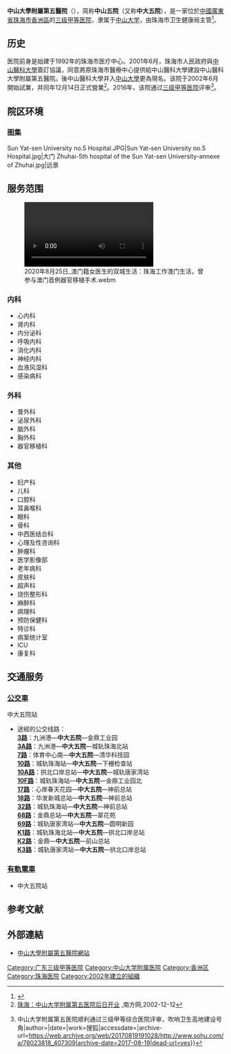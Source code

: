 {{Infobox hospital
| name                          = 中山大学附属第五医院
| else_name                     = 中山大学第五临床学院
| logo                          = The Fifth Affiliated Hospital of Sun Yat-sen University.png
| logo_size                     = 200px
| full_name                     = 
| abbreviated_name              = 中山五院/中大五院
| open_date                     = {{start date and age|2002|12|14}}
| closing_date                  =
| country                       = {{PRC}}
| location                      = [[广东省|广东省]][[珠海市|珠海市]][[香洲区|香洲区]]梅华东路52号
| coordinates                   = 
| zip_code                      = 
| telephone_no                  = 
| Division_of_medical_liability = [[三级甲等医院|三级甲等医院]]
| discriminate_code             = 
| feature                       = 
| bed                           = 
| special_medical               = 
| affiliation                   = [[中山大学|中山大学]]
| admin                         = 珠海市卫生健康局
| type                          = 综合医院
| funding                       = 公立医院
| dean                          = 
| num_employees                 =
| homepage                      = [http://www.zsufivehos.com/index.php 中山大学附属第五医院]
| footnotes                     = 
| image                         = 
| width                         = 
|床位=1947}}

'''中山大學附屬第五醫院'''（{{lang|en|'''The Fifth Affiliated Hospital of Sun Yat-sen University'''}}），简称'''中山五院'''（又称'''中大五院'''），是一家位於[[中國|中國]][[廣東省|廣東省]][[珠海市|珠海市]][[香洲區|香洲區]]的[[三级甲等医院|三级甲等医院]]，隶属于[[中山大学|中山大学]]，由珠海市卫生健康局主管<ref>{{cite |title=广东省三级医院名录-综合医院 |http://wsjkw.gd.gov.cn/zwgk_zdlyxxgk/content/post_1945146.html |agency=广东省卫生健康委员会}}</ref>。

== 历史 ==
医院前身是始建于1992年的珠海市医疗中心。2001年6月，珠海市人民政府與[[中山醫科大學|中山醫科大學]]簽訂協議，同意將原珠海市醫療中心提供給中山醫科大學建設中山醫科大學附屬第五醫院。後中山醫科大學并入[[中山大學|中山大學]]更為現名。该院于2002年6月開始試業，并同年12月14日正式營業<ref>[http://www.southcn.com/news/dishi/zhuhai/zhsh/200212120901.htm 珠海：中山大学附属第五医院后日开业] {{Wayback|url=http://www.southcn.com/news/dishi/zhuhai/zhsh/200212120901.htm|date=20170819192919}},南方网,2002-12-12</ref>。2016年，该院通过[[三级甲等医院|三级甲等医院]]评审<ref>{{Cite news|url=http://www.sohu.com/a/78023818_407309|title=喜讯 {{!}} 中山大学附属第五医院顺利通过三级甲等综合医院评审，吹响卫生高地建设号角|author=|date=|work=搜狐|accessdate=|archive-url=https://web.archive.org/web/20170819191028/http://www.sohu.com/a/78023818_407309|archive-date=2017-08-19|dead-url=yes}}</ref>。

== 院区环境 ==
=== 图集 ===
<gallery>
Sun Yat-sen University no.5 Hospital.JPG|Sun Yat-sen University no.5 Hospital.jpg|大门
Zhuhai-5th hospital of the Sun Yat-sen University-annexe of Zhuhai.jpg|远景
</gallery>

==服务范围==
[[File:2020年8月25日_澳门籍女医生的双城生活：珠海工作澳门生活，曾参与澳门首例器官移植手术.webm|thumb]]
===内科===
*心内科
*肾内科
*内分泌科
*呼吸内科
*消化内科
*神经内科
*血液风湿科
*感染病科
===外科===
*普外科
*泌尿外科
*脑外科
*胸外科
*器官移植科
===其他===
*妇产科
*儿科
*口腔科
*耳鼻喉科
*眼科
*骨科
*中西医结合科
*心理及性咨询科
*肿瘤科
*医学影像部
*老年病科
*皮肤科
*超声科
*烧伤整形科
*麻醉科
*病理科
*预防保健科
*特诊科
*病案统计室
*ICU
*康复科

==交通服务==
===[[珠海公交巴士有限公司|公交車]]===
中大五院站<br/>

*途經的公交线路：<br/>'''[[珠海公交3路线|3路]]'''：九洲港—'''中大五院'''—金鼎工业园<br/>'''[[珠海公交3A路线|3A路]]'''：九洲港—'''中大五院'''—城轨珠海北站<br/>'''[[珠海公交7路线|7路]]'''：体育中心南—'''中大五院'''—清华科技园<br/>'''[[珠海公交10路线|10路]]'''：城轨珠海站—'''中大五院'''—下栅检查站<br/>'''[[珠海公交10A路线|10A路]]'''：拱北口岸总站—'''中大五院'''—城轨唐家湾站<br/>'''[[珠海公交10路线|10F路]]'''：城轨珠海站—'''中大五院'''—金鼎工业园北<br/>'''[[珠海公交17路线|17路]]'''：心岸春天花园—'''中大五院'''—神前总站<br/>'''[[珠海公交18路线|18路]]'''：华发新城总站—'''中大五院'''—神前总站<br/>'''[[珠海公交32路线|32路]]'''：城轨珠海站—'''中大五院'''—神前总站<br/>'''[[珠海公交68路线|68路]]'''：金鼎总站—'''中大五院'''—翠花苑<br/>'''[[珠海公交69路线|69路]]'''：城轨唐家湾站—'''中大五院'''—圆明新园<br/>'''[[珠海公交K1快线|K1路]]'''：城轨珠海北站—'''中大五院'''—拱北口岸总站<br/>'''[[珠海公交K2快线|K2路]]'''：金鼎—'''中大五院'''—前山总站<br/>'''[[珠海公交K3快线|K3路]]'''：城轨唐家湾站—'''中大五院'''—拱北口岸总站

===[[珠海有轨电车|有軌電車]]===
*中大五院站

==参考文献==
{{reflist}}

==外部連結==
*[http://www.zsufivehos.com/ 中山大學附屬第五醫院網站]{{Wayback|url=http://www.zsufivehos.com/ |date=20090227061213 }}
{{中山大学}}
{{珠海专题}}
[[Category:广东三级甲等医院|Category:广东三级甲等医院]]
[[Category:中山大学附属医院|Category:中山大学附属医院]]
[[Category:香洲区|Category:香洲区]]
[[Category:珠海医院|Category:珠海医院]]
[[Category:2002年建立的組織|Category:2002年建立的組織]]